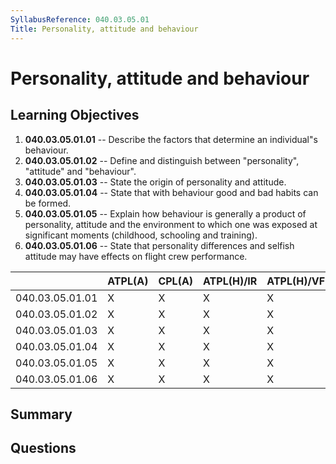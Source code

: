 ```yaml
---
SyllabusReference: 040.03.05.01
Title: Personality, attitude and behaviour
---
```


# Personality, attitude and behaviour

## Learning Objectives

1. **040.03.05.01.01** -- Describe the factors that determine an individual"s
   behaviour.
2. **040.03.05.01.02** -- Define and distinguish between "personality",
   "attitude" and "behaviour".
3. **040.03.05.01.03** -- State the origin of personality and attitude.
4. **040.03.05.01.04** -- State that with behaviour good and bad habits can be
   formed.
5. **040.03.05.01.05** -- Explain how behaviour is generally a product of
   personality, attitude and the environment to which one was exposed at
   significant moments (childhood, schooling and training).
6. **040.03.05.01.06** -- State that personality differences and selfish
   attitude may have effects on flight crew performance.

|                 | ATPL(A) | CPL(A) | ATPL(H)/IR | ATPL(H)/VFR | CPL(H) | IR  | CBIR(A) |
| --------------- | ------- | ------ | ---------- | ----------- | ------ | --- | ------- |
| 040.03.05.01.01 | X       | X      | X          | X           | X      | X   |         |
| 040.03.05.01.02 | X       | X      | X          | X           | X      | X   |         |
| 040.03.05.01.03 | X       | X      | X          | X           | X      | X   |         |
| 040.03.05.01.04 | X       | X      | X          | X           | X      | X   |         |
| 040.03.05.01.05 | X       | X      | X          | X           | X      | X   |         |
| 040.03.05.01.06 | X       | X      | X          | X           | X      | X   |         |

## Summary

## Questions
